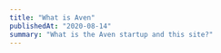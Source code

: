 ```yaml
---
title: "What is Aven"
publishedAt: "2020-08-14"
summary: "What is the Aven startup and this site?"
---
```


<!--- © Aven LLC and Aven Contributors. Licensed under Creative Commons BY-NC-SA 4.0 https://creativecommons.org/licenses/by-nc-sa/4.0/ -->
